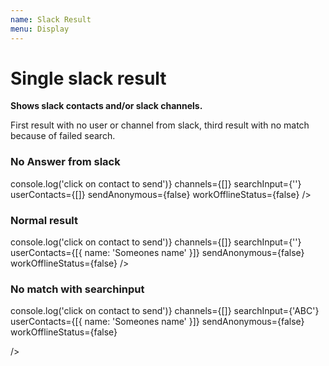 ```yaml
---
name: Slack Result
menu: Display
---
```



# Single slack result

<Props of={SlackResultList} />

**Shows slack contacts and/or slack channels.**

First result with no user or channel from slack, third result with no match because of failed search.

<Playground>
  <h3>No Answer from slack</h3>
  <SlackResultList
    onContactClick={() => console.log('click on contact to send')}
    channels={[]}
    searchInput={''}
    userContacts={[]}
    sendAnonymous={false}
    workOfflineStatus={false}
  />
<h3>Normal result</h3>
<SlackResultList
  onContactClick={() => console.log('click on contact to send')}
  channels={[]}
  searchInput={''}
  userContacts={[{ name: 'Someones name' }]}
  sendAnonymous={false}
  workOfflineStatus={false}
/>
<h3>No match with searchinput</h3>
    <SlackResultList
    onContactClick={() => console.log('click on contact to send')}
    channels={[]}
    searchInput={'ABC'}
    userContacts={[{ name: 'Someones name' }]}
    sendAnonymous={false}
    workOfflineStatus={false}

/>

</Playground>
